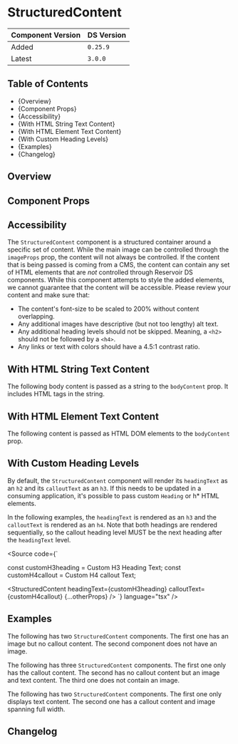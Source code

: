 

<Meta of={StructuredContentStories} />

# StructuredContent

| Component Version | DS Version |
| ----------------- | ---------- |
| Added             | `0.25.9`   |
| Latest            | `3.0.0`    |

## Table of Contents

- {<Link href="#overview" target="_self">Overview</Link>}
- {<Link href="#component-props" target="_self">Component Props</Link>}
- {<Link href="#accessibility" target="_self">Accessibility</Link>}
- {<Link href="#with-html-string-text-content" target="_self">With HTML String Text Content</Link>}
- {<Link href="#with-html-element-text-content" target="_self">With HTML Element Text Content</Link>}
- {<Link href="#with-custom-heading-levels" target="_self">With Custom Heading Levels</Link>}
- {<Link href="#examples" target="_self">Examples</Link>}
- {<Link href="#changelog" target="_self">Changelog</Link>}

## Overview

<Description of={StructuredContentStories} />

## Component Props

<Canvas of={StructuredContentStories.Controls} />

<ArgTypes of={StructuredContentStories.Controls} />

## Accessibility

The `StructuredContent` component is a structured container around a specific
set of content. While the main image can be controlled through the `imageProps`
prop, the content will not always be controlled. If the content that is being
passed is coming from a CMS, the content can contain any set of HTML elements that
are _not_ controlled through Reservoir DS components. While this component
attempts to style the added elements, we cannot guarantee that the content will
be accessible. Please review your content and make sure that:

- The content's font-size to be scaled to 200% without content overlapping.
- Any additional images have descriptive (but not too lengthy) alt text.
- Any additional heading levels should not be skipped. Meaning, a `<h2>` should
  not be followed by a `<h4>`.
- Any links or text with colors should have a 4.5:1 contrast ratio.

## With HTML String Text Content

The following body content is passed as a string to the `bodyContent` prop. It
includes HTML tags in the string.

<Canvas of={StructuredContentStories.WithHTMLStringTextContent} />

## With HTML Element Text Content

The following content is passed as HTML DOM elements to the `bodyContent` prop.

<Canvas of={StructuredContentStories.WithHTMLElementTextContent} />

## With Custom Heading Levels

By default, the `StructuredContent` component will render its `headingText` as
an `h2` and its `calloutText` as an `h3`. If this needs to be updated in a
consuming application, it's possible to pass custom `Heading` or h\* HTML
elements.

In the following examples, the `headingText` is rendered as an `h3` and the
`calloutText` is rendered as an `h4`. Note that both headings are rendered
sequentially, so the callout heading level MUST be the next heading after the
`headingText` level.

<Source
  code={`

const customH3heading = <Heading level="h3">Custom H3 Heading Text</Heading>;
const customH4callout = <Heading level="h4">Custom H4 callout Text</Heading>;

<StructuredContent
  headingText={customH3heading}
  calloutText={customH4callout}
  {...otherProps}
/>
`} language="tsx" />

<Canvas of={StructuredContentStories.WithCustomHeadingsLevels} />

## Examples

The following has two `StructuredContent` components. The first one has an image
but no callout content. The second component does not have an image.

<Canvas of={StructuredContentStories.ExampleWithTwoComponents} />

The following has three `StructuredContent` components. The first one only has
the callout content. The second has no callout content but an image and text content.
The third one does not contain an image.

<Canvas of={StructuredContentStories.ExampleWithThreeComponents} />

The following has two `StructuredContent` components. The first one only displays
text content. The second one has a callout content and image spanning full width.

<Canvas of={StructuredContentStories.ExampleWithMixedContent} />

## Changelog

<ComponentChangelogTable changelogData={changelogData} />
